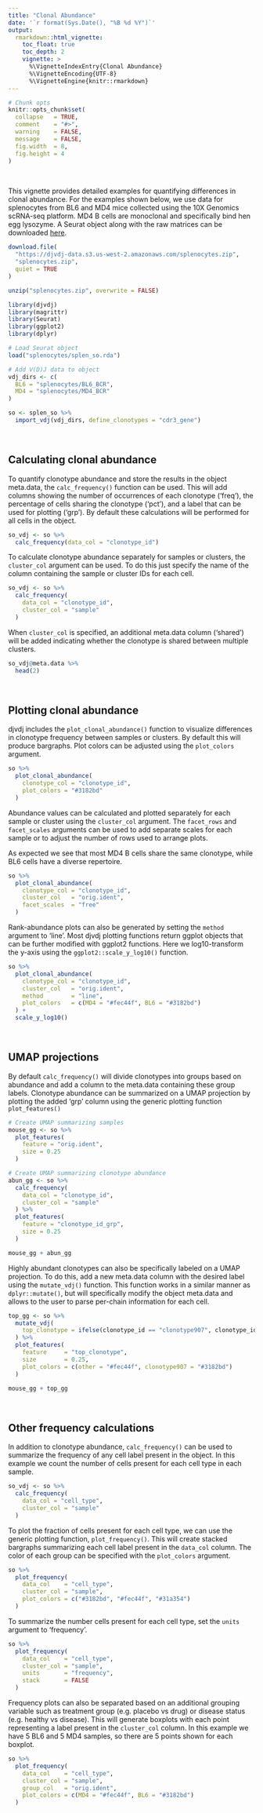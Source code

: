 ```yaml
---
title: "Clonal Abundance"
date: '`r format(Sys.Date(), "%B %d %Y")`'
output:
  rmarkdown::html_vignette:
    toc_float: true
    toc_depth: 2
    vignette: >
      %\VignetteIndexEntry{Clonal Abundance}
      %\VignetteEncoding{UTF-8}
      %\VignetteEngine{knitr::rmarkdown}
---
```


```r
# Chunk opts
knitr::opts_chunk$set(
  collapse   = TRUE,
  comment    = "#>",
  warning    = FALSE,
  message    = FALSE,
  fig.width  = 8,
  fig.height = 4
)
```

<br>

This vignette provides detailed examples for quantifying differences in clonal abundance. For the examples shown below, we use data for splenocytes from BL6 and MD4 mice collected using the 10X Genomics scRNA-seq platform. MD4 B cells are monoclonal and specifically bind hen egg lysozyme. A Seurat object along with the raw matrices can be downloaded [here](https://djvdj-data.s3.us-west-2.amazonaws.com/splenocytes.zip).

```r
download.file(
  "https://djvdj-data.s3.us-west-2.amazonaws.com/splenocytes.zip",
  "splenocytes.zip",
  quiet = TRUE
)

unzip("splenocytes.zip", overwrite = FALSE)
```

```r
library(djvdj)
library(magrittr)
library(Seurat)
library(ggplot2)
library(dplyr)

# Load Seurat object
load("splenocytes/splen_so.rda")

# Add V(D)J data to object
vdj_dirs <- c(
  BL6 = "splenocytes/BL6_BCR",
  MD4 = "splenocytes/MD4_BCR"
)

so <- splen_so %>%
  import_vdj(vdj_dirs, define_clonotypes = "cdr3_gene")
```

<br>

## Calculating clonal abundance

To quantify clonotype abundance and store the results in the object meta.data, the `calc_frequency()` function can be used. This will add columns showing the number of occurrences of each clonotype ('freq'), the percentage of cells sharing the clonotype ('pct'), and a label that can be used for plotting ('grp'). By default these calculations will be performed for all cells in the object.

```r
so_vdj <- so %>%
  calc_frequency(data_col = "clonotype_id")
```

To calculate clonotype abundance separately for samples or clusters, the `cluster_col` argument can be used. To do this just specify the name of the column containing the sample or cluster IDs for each cell.

```r
so_vdj <- so %>%
  calc_frequency(
    data_col = "clonotype_id",
    cluster_col = "sample"
  )
```

When `cluster_col` is specified, an additional meta.data column ('shared') will be added indicating whether the clonotype is shared between multiple clusters.

```r
so_vdj@meta.data %>%
  head(2)
```

<br>

## Plotting clonal abundance

djvdj includes the `plot_clonal_abundance()` function to visualize differences in clonotype frequency between samples or clusters. By default this will produce bargraphs. Plot colors can be adjusted using the `plot_colors` argument.

```r
so %>%
  plot_clonal_abundance(
    clonotype_col = "clonotype_id",
    plot_colors = "#3182bd"
  )
```

Abundance values can be calculated and plotted separately for each sample or cluster using the `cluster_col` argument. The `facet_rows` and `facet_scales` arguments can be used to add separate scales for each sample or to adjust the number of rows used to arrange plots.

As expected we see that most MD4 B cells share the same clonotype, while BL6 cells have a diverse repertoire.

```r
so %>%
  plot_clonal_abundance(
    clonotype_col = "clonotype_id",
    cluster_col   = "orig.ident",
    facet_scales  = "free"
  )
```

Rank-abundance plots can also be generated by setting the `method` argument to 'line'. Most djvdj plotting functions return ggplot objects that can be further modified with ggplot2 functions. Here we log10-transform the y-axis using the `ggplot2::scale_y_log10()` function.

```r
so %>%
  plot_clonal_abundance(
    clonotype_col = "clonotype_id",
    cluster_col   = "orig.ident",
    method        = "line",
    plot_colors   = c(MD4 = "#fec44f", BL6 = "#3182bd")
  ) +
  scale_y_log10()
```

<br>

## UMAP projections

By default `calc_frequency()` will divide clonotypes into groups based on abundance and add a column to the meta.data containing these group labels. Clonotype abundance can be summarized on a UMAP projection by plotting the added 'grp' column using the generic plotting function `plot_features()`

```r
# Create UMAP summarizing samples
mouse_gg <- so %>%
  plot_features(
    feature = "orig.ident",
    size = 0.25
  )

# Create UMAP summarizing clonotype abundance
abun_gg <- so %>%
  calc_frequency(
    data_col = "clonotype_id",
    cluster_col = "sample"
  ) %>%
  plot_features(
    feature = "clonotype_id_grp",
    size = 0.25
  )

mouse_gg + abun_gg
```

Highly abundant clonotypes can also be specifically labeled on a UMAP projection. To do this, add a new meta.data column with the desired label using the `mutate_vdj()` function. This function works in a similar manner as `dplyr::mutate()`, but will specifically modify the object meta.data and allows to the user to parse per-chain information for each cell.

```r
top_gg <- so %>%
  mutate_vdj(
    top_clonotype = ifelse(clonotype_id == "clonotype907", clonotype_id, "other")
  ) %>%
  plot_features(
    feature     = "top_clonotype",
    size        = 0.25,
    plot_colors = c(other = "#fec44f", clonotype907 = "#3182bd")
  )

mouse_gg + top_gg
```

<br>

## Other frequency calculations

In addition to clonotype abundance, `calc_frequency()` can be used to summarize the frequency of any cell label present in the object. In this example we count the number of cells present for each cell type in each sample.

```r
so_vdj <- so %>%
  calc_frequency(
    data_col = "cell_type",
    cluster_col = "sample"
  )
```

To plot the fraction of cells present for each cell type, we can use the generic plotting function, `plot_frequency()`. This will create stacked bargraphs summarizing each cell label present in the `data_col` column. The color of each group can be specified with the `plot_colors` argument.

```r
so %>%
  plot_frequency(
    data_col    = "cell_type",
    cluster_col = "sample",
    plot_colors = c("#3182bd", "#fec44f", "#31a354")
  )
```

To summarize the number cells present for each cell type, set the `units` argument to 'frequency'.

```r
so %>%
  plot_frequency(
    data_col    = "cell_type",
    cluster_col = "sample",
    units       = "frequency",
    stack       = FALSE
  )
```

Frequency plots can also be separated based on an additional grouping variable such as treatment group (e.g. placebo vs drug) or disease status (e.g. healthy vs disease). This will generate boxplots with each point representing a label present in the `cluster_col` column. In this example we have 5 BL6 and 5 MD4 samples, so there are 5 points shown for each boxplot.

```r
so %>%
  plot_frequency(
    data_col    = "cell_type",
    cluster_col = "sample",
    group_col   = "orig.ident",
    plot_colors = c(MD4 = "#fec44f", BL6 = "#3182bd")
  )
```
